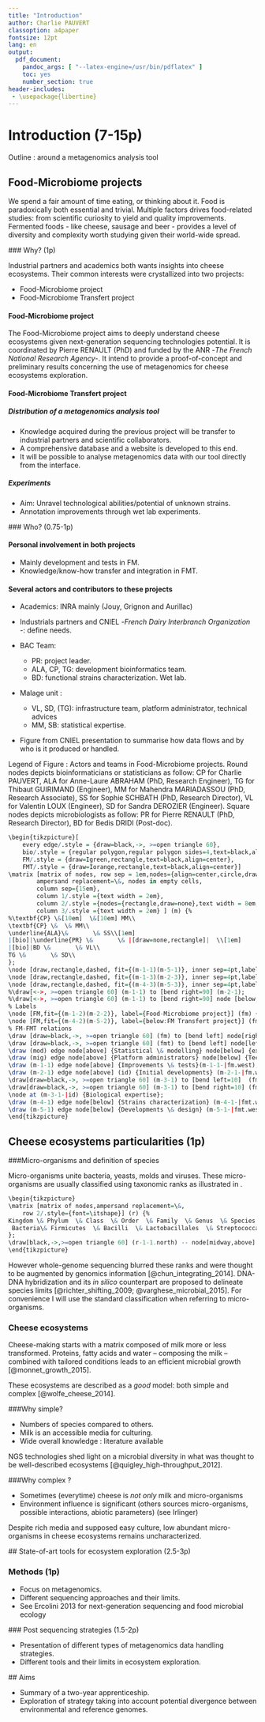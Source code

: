 ```yaml
---
title: "Introduction"
author: Charlie PAUVERT
classoption: a4paper
fontsize: 12pt
lang: en
output:
  pdf_document:
    pandoc_args: [ "--latex-engine=/usr/bin/pdflatex" ] 
    toc: yes
    number_section: true
header-includes:
 - \usepackage{libertine}
--- 
```


# Introduction (7-15p)


Outline : around a metagenomics analysis tool

## Food-Microbiome projects

We spend a fair amount of time eating, or thinking about it. 
Food is paradoxically both essential and trivial.
Multiple factors drives food-related studies: from scientific curiosity to yield and quality improvements.
Fermented foods - like cheese, sausage and beer - provides a level of diversity and complexity worth studying given their world-wide spread.

### Why? (1p)

Industrial partners and academics both wants insights into cheese ecosystems.
Their common interests were crystallized into two projects:

* Food-Microbiome project
* Food-Microbiome Transfert project

#### Food-Microbiome project

The Food-Microbiome project aims to deeply understand cheese ecosystems given next-generation sequencing technologies potential.
It is coordinated by Pierre RENAULT (PhD) and funded by the ANR -_The French National Research Agency_-. It intend to provide a proof-of-concept and preliminary results concerning the use of metagenomics for cheese ecosystems exploration.

#### Food-Microbiome Transfert project

##### Distribution of a metagenomics analysis tool

* Knowledge acquired during the previous project will be transfer to industrial partners and scientific collaborators.
* A comprehensive database and a website is developed to this end.
* It will be possible to analyse metagenomics data with our tool directly from the interface.

##### Experiments

* Aim: Unravel technological abilities/potential of unknown strains.
* Annotation improvements through wet lab experiments.


### Who? (0.75-1p)

#### Personal involvement in both projects

* Mainly development and tests in FM.
* Knowledge/know-how transfer and integration in FMT.

#### Several actors and contributors to these projects

* Academics: INRA mainly (Jouy, Grignon and Aurillac)
* Industrials partners and CNIEL -_French Dairy Interbranch Organization_ -: define needs.

* BAC Team:
	+ PR: project leader.
	+ ALA, CP, TG: development bioinformatics team.
	+ BD: functional strains characterization. Wet lab.
* MaIage unit :
	+ VL, SD, (TG): infrastructure team, platform administrator, technical advices
	+ MM, SB: statistical expertise.

* Figure from CNIEL presentation to summarise how data flows and by who is it produced or handled.

Legend of Figure \ref{fig:actors}: Actors and teams in Food-Microbiome projects. Round nodes depicts bioinformaticians or statisticians as follow: CP for Charlie PAUVERT, ALA for Anne-Laure ABRAHAM (PhD, Research Engineer), TG for Thibaut GUIRIMAND (Engineer), MM for Mahendra MARIADASSOU (PhD, Research Associate), SS for Sophie SCHBATH (PhD, Research Director), VL for Valentin LOUX (Engineer), SD for Sandra DEROZIER (Engineer). Square nodes depicts microbiologists as follow: PR for Pierre RENAULT (PhD, Research Director), BD for Bedis DRIDI (Post-doc).

```r
\begin{tikzpicture}[
	every edge/.style = {draw=black,->, >=open triangle 60},
	bio/.style = {regular polygon,regular polygon sides=4,text=black,align=center,inner sep=0em},
	FM/.style = {draw=Igreen,rectangle,text=black,align=center},
	FMT/.style = {draw=Iorange,rectangle,text=black,align=center}]
\matrix [matrix of nodes, row sep = 1em,nodes={align=center,circle,draw},
		ampersand replacement=\&, nodes in empty cells,
		column sep={15em},
		column 1/.style ={text width = 2em},
		column 2/.style ={nodes={rectangle,draw=none},text width = 8em,inner sep=1em},
		column 3/.style ={text width = 2em} ] (m) {%
%\textbf{CP} \&[10em]  \&[10em] MM\\
\textbf{CP} \&  \& MM\\
\underline{ALA}\&       \& SS\\[1em]
|[bio]|\underline{PR} \&       \& |[draw=none,rectangle]|  \\[1em]
|[bio]|BD \&       \& VL\\
TG \&       \& SD\\
};
\node [draw,rectangle,dashed, fit={(m-1-1)(m-5-1)}, inner sep=4pt,label={[text width=8em,align=center]Unit{:} MICALIS\\Team{:} BAC}] (bac) {};
\node [draw,rectangle,dashed, fit={(m-1-3)(m-2-3)}, inner sep=4pt,label={[text width=10em,align=center]Unit{:} MaIAGE\\Team{:} StatInfOmics}] (mod) {};
\node [draw,rectangle,dashed, fit={(m-4-3)(m-5-3)}, inner sep=4pt,label={[text width=8em,align=center]Unit{:} MaIAGE\\Team{:} Migale}] (mig) {};
%\draw[<->, >=open triangle 60] (m-1-1) to [bend right=90] (m-2-1);
%\draw[<->, >=open triangle 60] (m-1-1) to [bend right=90] node [below,midway,sloped] {Supervisors} (m-3-1);
% Labels
\node [FM,fit={(m-1-2)(m-2-2)}, label={Food-Microbiome project}] (fm) {Shotgun metagenomics analysis tool};
\node [FM,fit={(m-4-2)(m-5-2)}, label={below:FM Transfert project}] (fmt) {Metadata-extended genomics database};
% FM-FMT relations
\draw [draw=black,->, >=open triangle 60] (fm) to [bend left] node[right] {Results} (fmt);
\draw [draw=black,->, >=open triangle 60] (fmt) to [bend left] node[left,near start] {Genomes} node [left,near end] {Annotations} (fm);
\draw (mod) edge node[above] {Statistical \& modelling} node[below] {expertise} (mod-|fm.east);
\draw (mig) edge node[above] {Platform administrators} node[below] {Technical advices} (mig-|fmt.east);
\draw (m-1-1) edge node[above] {Improvements \& tests}(m-1-1-|fm.west);
\draw (m-2-1) edge node[above] (id) {Initial developments} (m-2-1-|fm.west);
\draw[draw=black,->, >=open triangle 60] (m-3-1) to [bend left=10]  (fm.205);
\draw[draw=black,->, >=open triangle 60] (m-3-1) to [bend right=10] (fmt.150);
\node at (m-3-1-|id) {Biological expertise};
\draw (m-4-1) edge node[below] {Strains characterization} (m-4-1-|fmt.west);
\draw (m-5-1) edge node[below] {Developments \& design} (m-5-1-|fmt.west);
\end{tikzpicture}
```


## Cheese ecosystems particularities (1p)

###Micro-organisms and definition of species

Micro-organisms unite bacteria, yeasts, molds and viruses.
These micro-organisms are usually classified using taxonomic ranks as illustrated in \ref{fig:taxonomic}.

```r
\begin{tikzpicture}
\matrix [matrix of nodes,ampersand replacement=\&,
	row 2/.style={font=\itshape}] (r) {%
Kingdom \& Phylum  \& Class  \& Order  \& Family  \& Genus  \& Species  \& (Sub-species) \& Strain\\
 Bacteria\& Firmicutes  \& Bacilli  \& Lactobacillales  \& Streptococcaceae  \& Lactococcus  \& lactis  \& subsp. cremoris \& A76\\
};
\draw[black,->,>=open triangle 60] (r-1-1.north) -- node[midway,above] {Precision in micro-organism characterization} (r-1-9.north);
\end{tikzpicture}
```

However whole-genome sequencing blurred these ranks and were thought to be augmented by genomics information [@chun_integrating_2014].
DNA-DNA hybridization and its _in silico_ counterpart are proposed to delineate species limits [@richter_shifting_2009; @varghese_microbial_2015].
For convenience I will use the standard classification when referring to micro-organisms.

### Cheese ecosystems

Cheese-making starts with a matrix composed of milk more or less transformed.
Proteins, fatty acids and water -- composing the milk -- combined with tailored conditions leads to an efficient microbial growth [@monnet_growth_2015].


These ecosystems are described as a _good_ model: both simple and complex [@wolfe_cheese_2014].


###Why simple?


* Numbers of species compared to others.
* Milk is an accessible media for culturing.
* Wide overall knowledge : literature available

NGS technologies shed light on a microbial diversity in what was thought to be well-described ecosystems [@quigley_high-throughput_2012].

###Why complex ?

* Sometimes (everytime) cheese is _not only_ milk and micro-organisms
* Environment influence is significant (others sources micro-organisms, possible interactions, abiotic parameters) (see Irlinger)

Despite rich media and supposed easy culture, low abundant micro-organisms in cheese ecosystems remains uncharacterized.

## State-of-art tools for ecosystem exploration (2.5-3p)

### Methods (1p)

* Focus on metagenomics.
* Different sequencing approaches and their limits.
* See Ercolini 2013 for next-generation sequencing and food microbial ecology

### Post sequencing strategies (1.5-2p)

* Presentation of different types of metagenomics data handling strategies.
* Different tools and their limits in ecosystem exploration.

## Aims

* Summary of a two-year apprenticeship.
* Exploration of strategy taking into account potential divergence between environmental and reference genomes.
